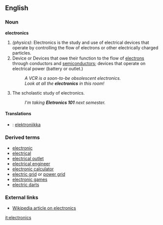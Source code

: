 ==English==

===Noun===
'''electronics'''
#''(physics)'': Electronics is the study and use of electrical devices that operate by controlling the flow of electrons or other electrically charged particles.
#Device or Devices that owe their function to the flow of [[electrons]] through conductors and [[semiconductor]]s; devices that operate on electrical power (battery or outlet.)
#:''A VCR is a soon-to-be obsolescent electronics.'' 
#:''Look at all the '''electronics''' in this room!''
#The scholastic study of electronics.
#:''I'm taking '''Eletronics 101''' next semester.''

====Translations====
*{{fi}}: [[elektroniikka]]

===Derived terms=== <!--This list ought to be 10 times longer, no?  Whoa, some of these should be =See also=s.-->
*[[electronic]]
*[[electrical]]
*[[electrical outlet]]
*[[electrical engineer]]
*[[electronic calculator]]
*[[electric grid]] or [[power grid]]
*[[electronic games]]
*[[electric darts]]

===External links===
*[[w:electronics|Wikipedia article on electronics]]

[[it:electronics]]